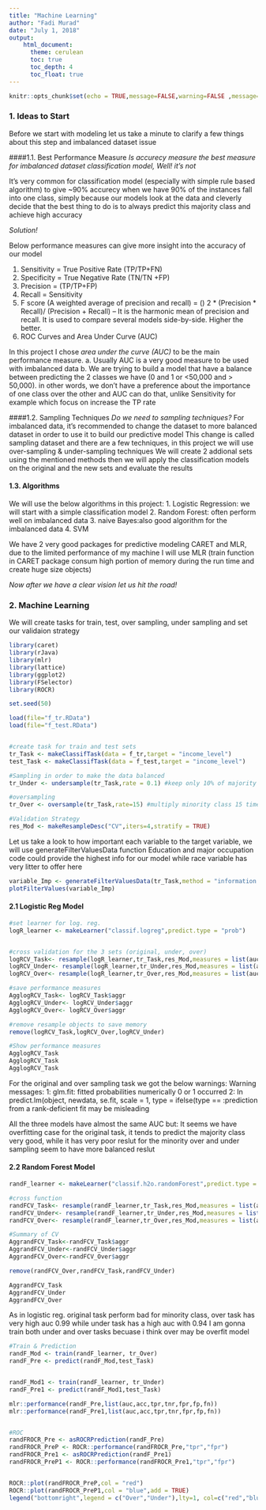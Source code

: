 ```yaml
---
title: "Machine Learning"
author: "Fadi Murad"
date: "July 1, 2018"
output:
    html_document:
      theme: cerulean
      toc: true
      toc_depth: 4
      toc_float: true
---
```


```r
knitr::opts_chunk$set(echo = TRUE,message=FALSE,warning=FALSE ,message=FALSE,comment="")
```


### 1. Ideas to Start
Before we start with modeling let us take a minute to clarify a few things about this step and imbalanced dataset issue

####1.1. Best Performance Measure
*Is accurecy measure the best measure for imbalanced dataset classification model, Well! it's not*  

It's very common for classification model (especially with simple rule based algorithm) to give ~90% accurecy when we have 90% of the instances fall into one class, simply because our models look at the data and cleverly decide that the best thing to do is to always predict this majority class and achieve high accuracy

*Solution!*  

Below performance measures can give more insight into the accuracy of our model

1. Sensitivity = True Positive Rate (TP/TP+FN) 
2. Specificity = True Negative Rate (TN/TN +FP)
3. Precision = (TP/TP+FP)
4. Recall = Sensitivity
5. F score (A weighted average of precision and recall) = () 2 * (Precision * Recall)/ (Precision + Recall) – It is the harmonic mean of precision and recall. It is used to compare several models side-by-side. Higher the better.
6. ROC Curves and Area Under Curve (AUC)

In this project I chose *area under the curve (AUC)* to be the main performance measure.
a. Usually AUC is a very good measure to be used with imbalanced data
b. We are trying to build a model that have a balance between predicting the 2 classes we have (0 and 1 or <50,000 and > 50,000). in other words, we don't have a preference about the importance of one class over the other and AUC can do that, unlike Sensitivity for example which focus on increase the TP rate 

####1.2. Sampling Techniques
*Do we need to sampling techniques?*
For imbalanced data, it's recommended to change the dataset to more balanced dataset in order to use it to build our predictive model
This change is called sampling dataset and there are a few techniques, in this project we will use over-sampling & under-sampling techniques
We will create 2 addional sets using the mentioned methods then we will apply the classification models on the original and the new sets and evaluate the results

#### 1.3. Algorithms
We will use the below algorithms in this project:
1. Logistic Regression: we will start with a simple classification model 
2. Random Forest: often perform well on imbalanced data 
3. naive Bayes:also good algorithm for the imbalanced data
4. SVM

We have 2 very good packages for predictive modeling CARET and MLR, due to the limited performance of my machine I will use MLR (train function in CARET package consum high portion of memory during the run time and create huge size objects)

*Now after we have a clear vision let us hit the road!*

### 2. Machine Learning

We will create tasks for train, test, over sampling, under sampling and set our validaion strategy

```r
library(caret)
library(rJava)
library(mlr)
library(lattice)
library(ggplot2)
library(FSelector)
library(ROCR)

set.seed(50)

load(file="f_tr.RData")
load(file="f_test.RData")


#create task for train and test sets
tr_Task <- makeClassifTask(data = f_tr,target = "income_level")
test_Task <- makeClassifTask(data = f_test,target = "income_level")

#Sampling in order to make the data balanced
tr_Under <- undersample(tr_Task,rate = 0.1) #keep only 10% of majority class

#oversampling
tr_Over <- oversample(tr_Task,rate=15) #multiply minority class 15 times

#Validation Strategy
res_Mod <- makeResampleDesc("CV",iters=4,stratify = TRUE)

```

Let us take a look to how important each variable to the target variable, we will use generateFilterValuesData function
Education and major occupation code could provide the highest info for our model while race variable has very litter to offer here

```r
variable_Imp <- generateFilterValuesData(tr_Task,method = "information.gain")
plotFilterValues(variable_Imp)

```


#### 2.1 Logistic Reg Model
```r
#set learner for log. reg.
logR_learner <- makeLearner("classif.logreg",predict.type = "prob")



```

```r
#cross validation for the 3 sets (original, under, over)
logRCV_Task<- resample(logR_learner,tr_Task,res_Mod,measures = list(auc,acc,tpr,tnr,fpr,fp,fn))
logRCV_Under<- resample(logR_learner,tr_Under,res_Mod,measures = list(auc,acc,tpr,tnr,fpr,fp,fn))
logRCV_Over<- resample(logR_learner,tr_Over,res_Mod,measures = list(auc,acc,tpr,tnr,fpr,fp,fn))
```

```r
#save performance measures
AgglogRCV_Task<- logRCV_Task$aggr
AgglogRCV_Under<- logRCV_Under$aggr
AgglogRCV_Over<- logRCV_Over$aggr

```

```r
#remove resample objects to save memory
remove(logRCV_Task,logRCV_Over,logRCV_Under)
```


```r
#Show performance measures
AgglogRCV_Task
AgglogRCV_Task
AgglogRCV_Task

```

For the original and over sampling task we got the below warnings:
Warning messages:
1: glm.fit: fitted probabilities numerically 0 or 1 occurred 
2: In predict.lm(object, newdata, se.fit, scale = 1, type = ifelse(type ==  :prediction from a rank-deficient fit may be misleading

All the three models have almost the same AUC but:
It seems we have overfitting case for the original task, it tends to predict the majority class very good, while it has very poor reslut for the minority
over and under sampling seem to have more balanced reslut 



#### 2.2 Random Forest Model

```r
randF_learner <- makeLearner("classif.h2o.randomForest",predict.type = "prob")

#cross function
randFCV_Task<- resample(randF_learner,tr_Task,res_Mod,measures = list(auc,acc,tpr,tnr,fpr,fp,fn))
randFCV_Under<- resample(randF_learner,tr_Under,res_Mod,measures = list(auc,acc,tpr,tnr,fpr,fp,fn))
randFCV_Over<- resample(randF_learner,tr_Over,res_Mod,measures = list(auc,acc,tpr,tnr,fpr,fp,fn))

#Summary of CV
AggrandFCV_Task<-randFCV_Task$aggr
AggrandFCV_Under<-randFCV_Under$aggr
AggrandFCV_Over<-randFCV_Over$aggr

remove(randFCV_Over,randFCV_Task,randFCV_Under)

AggrandFCV_Task
AggrandFCV_Under
AggrandFCV_Over

```



As in logistic reg. original task perform bad for minority class, over task has very high auc 0.99 while under task has a high auc with 0.94
I am gonna train both under and over tasks becuase i think over may be overfit model

```r
#Train & Prediction
randF_Mod <- train(randF_learner, tr_Over)
randF_Pre <- predict(randF_Mod,test_Task)


randF_Mod1 <- train(randF_learner, tr_Under)
randF_Pre1 <- predict(randF_Mod1,test_Task)

mlr::performance(randF_Pre,list(auc,acc,tpr,tnr,fpr,fp,fn))
mlr::performance(randF_Pre1,list(auc,acc,tpr,tnr,fpr,fp,fn))


#ROC
randFROCR_Pre <- asROCRPrediction(randF_Pre)
randFROCR_PreP <- ROCR::performance(randFROCR_Pre,"tpr","fpr")
randFROCR_Pre1 <- asROCRPrediction(randF_Pre1)
randFROCR_PreP1 <- ROCR::performance(randFROCR_Pre1,"tpr","fpr")


ROCR::plot(randFROCR_PreP,col = "red")
ROCR::plot(randFROCR_PreP1,col = "blue",add = TRUE)
legend("bottomright",legend = c("Over","Under"),lty=1, col=c("red","blue"))

```



